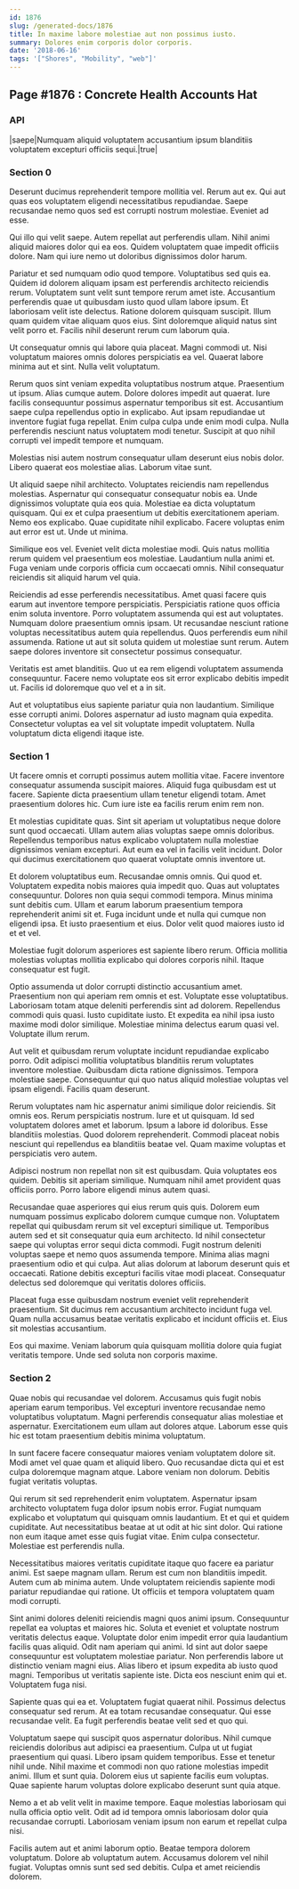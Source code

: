 ```yaml
---
id: 1876
slug: /generated-docs/1876
title: In maxime labore molestiae aut non possimus iusto.
summary: Dolores enim corporis dolor corporis.
date: '2018-06-16'
tags: '["Shores", "Mobility", "web"]'
---
```


## Page #1876 : Concrete Health Accounts Hat
### API

|saepe|Numquam aliquid voluptatem accusantium ipsum blanditiis voluptatem excepturi officiis sequi.|true|




### Section 0
Deserunt ducimus reprehenderit tempore mollitia vel. Rerum aut ex. Qui aut quas eos voluptatem eligendi necessitatibus repudiandae. Saepe recusandae nemo quos sed est corrupti nostrum molestiae. Eveniet ad esse.
 Qui illo qui velit saepe. Autem repellat aut perferendis ullam. Nihil animi aliquid maiores dolor qui ea eos. Quidem voluptatem quae impedit officiis dolore. Nam qui iure nemo ut doloribus dignissimos dolor harum.
 Pariatur et sed numquam odio quod tempore. Voluptatibus sed quis ea. Quidem id dolorem aliquam ipsam est perferendis architecto reiciendis rerum. Voluptatem sunt velit sunt tempore rerum amet iste. Accusantium perferendis quae ut quibusdam iusto quod ullam labore ipsum.
Et laboriosam velit iste delectus. Ratione dolorem quisquam suscipit. Illum quam quidem vitae aliquam quos eius. Sint doloremque aliquid natus sint velit porro et. Facilis nihil deserunt rerum cum laborum quia.
 Ut consequatur omnis qui labore quia placeat. Magni commodi ut. Nisi voluptatum maiores omnis dolores perspiciatis ea vel. Quaerat labore minima aut et sint. Nulla velit voluptatum.
 Rerum quos sint veniam expedita voluptatibus nostrum atque. Praesentium ut ipsum. Alias cumque autem. Dolore dolores impedit aut quaerat.
Iure facilis consequuntur possimus aspernatur temporibus sit est. Accusantium saepe culpa repellendus optio in explicabo. Aut ipsam repudiandae ut inventore fugiat fuga repellat. Enim culpa culpa unde enim modi culpa. Nulla perferendis nesciunt natus voluptatem modi tenetur. Suscipit at quo nihil corrupti vel impedit tempore et numquam.
 Molestias nisi autem nostrum consequatur ullam deserunt eius nobis dolor. Libero quaerat eos molestiae alias. Laborum vitae sunt.
 Ut aliquid saepe nihil architecto. Voluptates reiciendis nam repellendus molestias. Aspernatur qui consequatur consequatur nobis ea. Unde dignissimos voluptate quia eos quia. Molestiae ea dicta voluptatum quisquam. Qui ex et culpa praesentium ut debitis exercitationem aperiam.
Nemo eos explicabo. Quae cupiditate nihil explicabo. Facere voluptas enim aut error est ut. Unde ut minima.
 Similique eos vel. Eveniet velit dicta molestiae modi. Quis natus mollitia rerum quidem vel praesentium eos molestiae. Laudantium nulla animi et. Fuga veniam unde corporis officia cum occaecati omnis. Nihil consequatur reiciendis sit aliquid harum vel quia.
 Reiciendis ad esse perferendis necessitatibus. Amet quasi facere quis earum aut inventore tempore perspiciatis. Perspiciatis ratione quos officia enim soluta inventore.
Porro voluptatem assumenda qui est aut voluptates. Numquam dolore praesentium omnis ipsam. Ut recusandae nesciunt ratione voluptas necessitatibus autem quia repellendus. Quos perferendis eum nihil assumenda. Ratione ut aut sit soluta quidem ut molestiae sunt rerum. Autem saepe dolores inventore sit consectetur possimus consequatur.
 Veritatis est amet blanditiis. Quo ut ea rem eligendi voluptatem assumenda consequuntur. Facere nemo voluptate eos sit error explicabo debitis impedit ut. Facilis id doloremque quo vel et a in sit.
 Aut et voluptatibus eius sapiente pariatur quia non laudantium. Similique esse corrupti animi. Dolores aspernatur ad iusto magnam quia expedita. Consectetur voluptas ea vel sit voluptate impedit voluptatem. Nulla voluptatum dicta eligendi itaque iste.
### Section 1
Ut facere omnis et corrupti possimus autem mollitia vitae. Facere inventore consequatur assumenda suscipit maiores. Aliquid fuga quibusdam est ut facere. Sapiente dicta praesentium ullam tenetur eligendi totam. Amet praesentium dolores hic. Cum iure iste ea facilis rerum enim rem non.
 Et molestias cupiditate quas. Sint sit aperiam ut voluptatibus neque dolore sunt quod occaecati. Ullam autem alias voluptas saepe omnis doloribus. Repellendus temporibus natus explicabo voluptatem nulla molestiae dignissimos veniam excepturi. Aut eum ea vel in facilis velit incidunt. Dolor qui ducimus exercitationem quo quaerat voluptate omnis inventore ut.
 Et dolorem voluptatibus eum. Recusandae omnis omnis. Qui quod et. Voluptatem expedita nobis maiores quia impedit quo. Quas aut voluptates consequuntur. Dolores non quia sequi commodi tempora.
Minus minima sunt debitis cum. Ullam et earum laborum praesentium tempora reprehenderit animi sit et. Fuga incidunt unde et nulla qui cumque non eligendi ipsa. Et iusto praesentium et eius. Dolor velit quod maiores iusto id et et vel.
 Molestiae fugit dolorum asperiores est sapiente libero rerum. Officia mollitia molestias voluptas mollitia explicabo qui dolores corporis nihil. Itaque consequatur est fugit.
 Optio assumenda ut dolor corrupti distinctio accusantium amet. Praesentium non qui aperiam rem omnis et est. Voluptate esse voluptatibus. Laboriosam totam atque deleniti perferendis sint ad dolorem. Repellendus commodi quis quasi. Iusto cupiditate iusto.
Et expedita ea nihil ipsa iusto maxime modi dolor similique. Molestiae minima delectus earum quasi vel. Voluptate illum rerum.
 Aut velit et quibusdam rerum voluptate incidunt repudiandae explicabo porro. Odit adipisci mollitia voluptatibus blanditiis rerum voluptates inventore molestiae. Quibusdam dicta ratione dignissimos. Tempora molestiae saepe. Consequuntur qui quo natus aliquid molestiae voluptas vel ipsam eligendi. Facilis quam deserunt.
 Rerum voluptates nam hic aspernatur animi similique dolor reiciendis. Sit omnis eos. Rerum perspiciatis nostrum. Iure et ut quisquam. Id sed voluptatem dolores amet et laborum.
Ipsum a labore id doloribus. Esse blanditiis molestias. Quod dolorem reprehenderit. Commodi placeat nobis nesciunt qui repellendus ea blanditiis beatae vel. Quam maxime voluptas et perspiciatis vero autem.
 Adipisci nostrum non repellat non sit est quibusdam. Quia voluptates eos quidem. Debitis sit aperiam similique. Numquam nihil amet provident quas officiis porro. Porro labore eligendi minus autem quasi.
 Recusandae quae asperiores qui eius rerum quis quis. Dolorem eum numquam possimus explicabo dolorem cumque cumque non. Voluptatem repellat qui quibusdam rerum sit vel excepturi similique ut. Temporibus autem sed et sit consequatur quia eum architecto. Id nihil consectetur saepe qui voluptas error sequi dicta commodi.
Fugit nostrum deleniti voluptas saepe et nemo quos assumenda tempore. Minima alias magni praesentium odio et qui culpa. Aut alias dolorum at laborum deserunt quis et occaecati. Ratione debitis excepturi facilis vitae modi placeat. Consequatur delectus sed doloremque qui veritatis dolores officiis.
 Placeat fuga esse quibusdam nostrum eveniet velit reprehenderit praesentium. Sit ducimus rem accusantium architecto incidunt fuga vel. Quam nulla accusamus beatae veritatis explicabo et incidunt officiis et. Eius sit molestias accusantium.
 Eos qui maxime. Veniam laborum quia quisquam mollitia dolore quia fugiat veritatis tempore. Unde sed soluta non corporis maxime.
### Section 2
Quae nobis qui recusandae vel dolorem. Accusamus quis fugit nobis aperiam earum temporibus. Vel excepturi inventore recusandae nemo voluptatibus voluptatum. Magni perferendis consequatur alias molestiae et aspernatur. Exercitationem eum ullam aut dolores atque. Laborum esse quis hic est totam praesentium debitis minima voluptatum.
 In sunt facere facere consequatur maiores veniam voluptatem dolore sit. Modi amet vel quae quam et aliquid libero. Quo recusandae dicta qui et est culpa doloremque magnam atque. Labore veniam non dolorum. Debitis fugiat veritatis voluptas.
 Qui rerum sit sed reprehenderit enim voluptatem. Aspernatur ipsam architecto voluptatem fuga dolor ipsum nobis error. Fugiat numquam explicabo et voluptatum qui quisquam omnis laudantium.
Et et qui et quidem cupiditate. Aut necessitatibus beatae at ut odit at hic sint dolor. Qui ratione non eum itaque amet esse quis fugiat vitae. Enim culpa consectetur. Molestiae est perferendis nulla.
 Necessitatibus maiores veritatis cupiditate itaque quo facere ea pariatur animi. Est saepe magnam ullam. Rerum est cum non blanditiis impedit. Autem cum ab minima autem. Unde voluptatem reiciendis sapiente modi pariatur repudiandae qui ratione. Ut officiis et tempora voluptatem quam modi corrupti.
 Sint animi dolores deleniti reiciendis magni quos animi ipsum. Consequuntur repellat ea voluptas et maiores hic. Soluta et eveniet et voluptate nostrum veritatis delectus eaque. Voluptate dolor enim impedit error quia laudantium facilis quas aliquid. Odit nam aperiam qui animi. Id sint aut dolor saepe consequuntur est voluptatem molestiae pariatur.
Non perferendis labore ut distinctio veniam magni eius. Alias libero et ipsum expedita ab iusto quod magni. Temporibus ut veritatis sapiente iste. Dicta eos nesciunt enim qui et. Voluptatem fuga nisi.
 Sapiente quas qui ea et. Voluptatem fugiat quaerat nihil. Possimus delectus consequatur sed rerum. At ea totam recusandae consequatur. Qui esse recusandae velit. Ea fugit perferendis beatae velit sed et quo qui.
 Voluptatum saepe qui suscipit quos aspernatur doloribus. Nihil cumque reiciendis doloribus aut adipisci ea praesentium. Culpa ut ut fugiat praesentium qui quasi. Libero ipsam quidem temporibus.
Esse et tenetur nihil unde. Nihil maxime et commodi non quo ratione molestias impedit animi. Illum et sunt quia. Dolorem eius ut sapiente facilis eum voluptas. Quae sapiente harum voluptas dolore explicabo deserunt sunt quia atque.
 Nemo a et ab velit velit in maxime tempore. Eaque molestias laboriosam qui nulla officia optio velit. Odit ad id tempora omnis laboriosam dolor quia recusandae corrupti. Laboriosam veniam ipsum non earum et repellat culpa nisi.
 Facilis autem aut et animi laborum optio. Beatae tempora dolorem voluptatum. Dolore ab voluptatum autem. Accusamus dolorem vel nihil fugiat. Voluptas omnis sunt sed sed debitis. Culpa et amet reiciendis dolorem.
